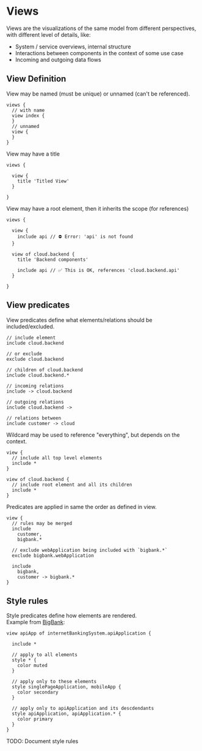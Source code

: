 
# Views

Views are the visualizations of the same model from different perspectives, with different level of details, like:

- System / service overviews, internal structure
- Interactions between components in the context of some use case
- Incoming and outgoing data flows

## View Definition

View may be named (must be unique) or unnamed (can't be referenced).

```likec4 filename="views.c4"
views {
  // with name
  view index {  
  }
  // unnamed
  view {
  }
}
```

View may have a title 

```likec4 filename="views.c4"
views {

  view {
    title 'Titled View'
  }

}
```

View may have a root element, then it inherits the scope (for references)

```likec4 filename="views.c4"
views {

  view {
    include api // ⛔️ Error: 'api' is not found
  }

  view of cloud.backend {
    title 'Backend components'

    include api // ✅ This is OK, references 'cloud.backend.api'
  }

}
```

## View predicates

View predicates define what elements/relations should be included/excluded.

```likec4 
// include element
include cloud.backend

// or exclude
exclude cloud.backend

// children of cloud.backend
include cloud.backend.*

// incoming relations
include -> cloud.backend

// outgoing relations
include cloud.backend ->

// relations between
include customer -> cloud
```

Wildcard may be used to reference "everything", but depends on the context.

```likec4 
view {
  // include all top level elements
  include *
}

view of cloud.backend {
  // include root element and all its children
  include *
}
```

Predicates are applied in same the order as defined in view.  


```likec4 
view {
  // rules may be merged
  include
    customer,
    bigbank.*

  // exclude webApplication being included with `bigbank.*`
  exclude bigbank.webApplication

  include
    bigbank,
    customer -> bigbank.*
}
```

## Style rules

Style predicates define how elements are rendered.  
Example from [BigBank](/examples/bigbank/components/):

```likec4 
view apiApp of internetBankingSystem.apiApplication {

  include *

  // apply to all elements
  style * {
    color muted
  }

  // apply only to these elements
  style singlePageApplication, mobileApp {
    color secondary
  }

  // apply only to apiApplication and its descdendants
  style apiApplication, apiApplication.* {
    color primary
  }
}
```  

<Callout>
  TODO: Document style rules
</Callout>
